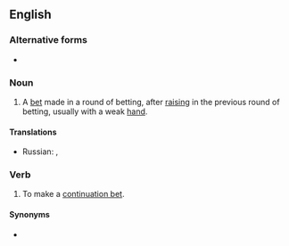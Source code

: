 ==English==

===Alternative forms===
* {{l|en|C-bet}} {{qualifier|slang}}

===Noun===
{{en-noun|head=[[continuation]] [[bet]]}}

# {{label|en|poker}} A [[bet]] made in a round of betting, after [[raise#Verb|raising]] in the previous round of betting, usually with a weak [[hand#Noun|hand]].

====Translations====
{{trans-top}}
{{trans-mid}}
* Russian: {{t+|ru|контбет|m|sc=Cyrl}}, {{t+|ru|продолженная ставка|f|sc=Cyrl}}
{{trans-bottom}}

===Verb===
{{en-verb|head=[[continuation]] [[bet]]|continuation bets|continuation betting|continuation bet}}

# {{label|en|poker}} To make a [[#Noun|continuation bet]].

====Synonyms====
* {{sense|to make such a bet}} {{l|en|continue}}